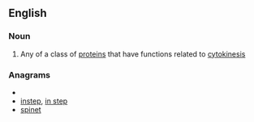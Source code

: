 ==English==

===Noun===
{{wikipedia|septins}}
{{en-noun}}

#{{biochemistry}} Any of a class of [[protein]]s that have functions related to [[cytokinesis]]

===Anagrams===
* {{alphagram|einpst}}
* [[instep#English|instep]], [[in step#English|in step]]
* [[spinet#English|spinet]]